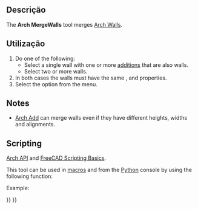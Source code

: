 <languages/>

<div class="mw-translate-fuzzy">
{{Docnav
|[[Arch_CloseHoles/pt-br|Fechar furos]]
|[[Arch_Check/pt-br|Verifique]]
|[[Arch_Workbench/pt-br|Arch]]
|IconL=Arch_CloseHoles.svg
|IconR=Arch_Check.svg
|IconC=Workbench_Arch.svg
}}
</div>

{{VeryImportantMessage|THIS COMMAND IS PART OF THE INTEGRATED [[BIM_Workbench|BIM WORKBENCH]] IN V1.0<br>
This page has been updated for that version.}}

{{GuiCommand
|Name=Arch MergeWalls
|MenuLocation=Utils → Merge Walls
|Workbenches=[[BIM_Workbench|BIM]]
|SeeAlso=[[Arch_Wall|Arch Wall]]
}}

<span id="Description"></span>
==Descrição==

The '''Arch MergeWalls''' tool merges [[Arch_Wall|Arch Walls]].

<span id="Usage"></span>
==Utilização== 

# Do one of the following:
#* Select a single wall with one or more [[Arch_Add|additions]] that are also walls.
#* Select two or more walls.
# In both cases the walls must have the same {{PropertyData|Height}}, {{PropertyData|Width}} and {{PropertyData|Align}} properties.
# Select the {{MenuCommand|Utils → [[Image:Arch_MergeWalls.svg|16px]] Merge Walls}} option from the menu.

==Notes==

* [[Arch_Add|Arch Add]] can merge walls even if they have different heights, widths and alignments.

== Scripting ==

{{Emphasis|See also:}} [[Arch_API|Arch API]] and [[FreeCAD_Scripting_Basics|FreeCAD Scripting Basics]].

This tool can be used in [[Macros|macros]] and from the [[Python|Python]] console by using the following function:

{{Code|code=
base = joinWalls(walls, delete=False)
}}

Example:

{{Code|code=
import FreeCAD, Draft, Arch

p1 = FreeCAD.Vector(0, 0, 0)
p2 = FreeCAD.Vector(2000, 0, 0)
baseline = Draft.makeLine(p1, p2)
Wall1 = Arch.makeWall(baseline, length=None, width=150, height=2000)
FreeCAD.ActiveDocument.recompute()

Wall2 = Arch.makeWall(None, length=2000, width=200, height=1000)
FreeCAD.ActiveDocument.recompute() 

base = Arch.joinWalls([Wall1, Wall2])
}}


<div class="mw-translate-fuzzy">
{{Docnav
|[[Arch_CloseHoles/pt-br|Fechar furos]]
|[[Arch_Check/pt-br|Verifique]]
|[[Arch_Workbench/pt-br|Arch]]
|IconL=Arch_CloseHoles.svg
|IconR=Arch_Check.svg
|IconC=Workbench_Arch.svg
}}
</div>

{{BIM_Tools_navi{{#translation:}}}}
{{Userdocnavi{{#translation:}}}}